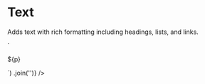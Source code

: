 

<Meta title="Slices/Page/Text" component={PageBodyText} />

# Text

Adds text with rich formatting including headings, lists, and links.

<Preview withSource="none">
  <Story name="With long text">
    <PageBodyText
      nextSharesBg={false}
      textHTML={faker.lorem
        .paragraphs(4)
        .split('\n')
        .map((p) => `<p>${p}</p>`)
        .join('')}
    />
  </Story>
</Preview>
